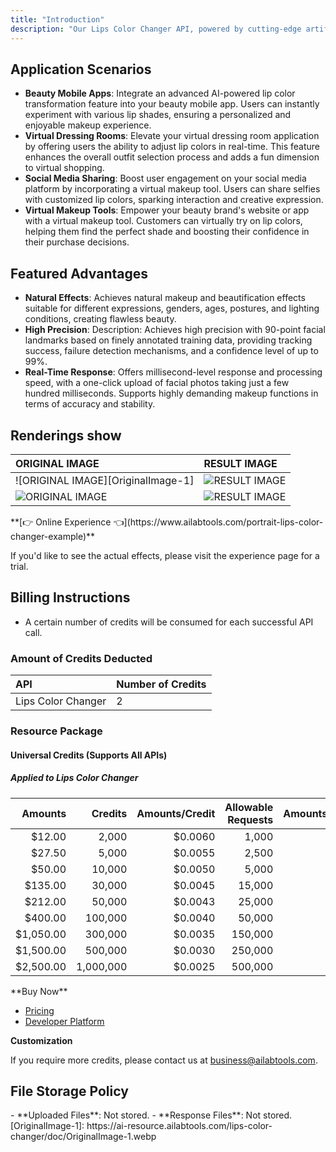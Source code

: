 ```yaml
---
title: "Introduction"
description: "Our Lips Color Changer API, powered by cutting-edge artificial intelligence technology, accurately detects the user's lip area and seamlessly blends lip colors for natural-looking transformations. This robust API not only meets the demand for online lip color changes but also offers multi-face support, with the capability to process up to three faces in a single image, providing stunning lip color transformations for group photos."
---
```



## Application Scenarios

- **Beauty Mobile Apps**: Integrate an advanced AI-powered lip color transformation feature into your beauty mobile app. Users can instantly experiment with various lip shades, ensuring a personalized and enjoyable makeup experience.
- **Virtual Dressing Rooms**: Elevate your virtual dressing room application by offering users the ability to adjust lip colors in real-time. This feature enhances the overall outfit selection process and adds a fun dimension to virtual shopping.
- **Social Media Sharing**: Boost user engagement on your social media platform by incorporating a virtual makeup tool. Users can share selfies with customized lip colors, sparking interaction and creative expression.
- **Virtual Makeup Tools**: Empower your beauty brand's website or app with a virtual makeup tool. Customers can virtually try on lip colors, helping them find the perfect shade and boosting their confidence in their purchase decisions.

## Featured Advantages

- **Natural Effects**: Achieves natural makeup and beautification effects suitable for different expressions, genders, ages, postures, and lighting conditions, creating flawless beauty.
- **High Precision**: Description: Achieves high precision with 90-point facial landmarks based on finely annotated training data, providing tracking success, failure detection mechanisms, and a confidence level of up to 99%.
- **Real-Time Response**: Offers millisecond-level response and processing speed, with a one-click upload of facial photos taking just a few hundred milliseconds. Supports highly demanding makeup functions in terms of accuracy and stability.

## Renderings show

| ORIGINAL IMAGE                     | RESULT IMAGE                     |
|:-----------------------------------|:---------------------------------|
| ![ORIGINAL IMAGE][OriginalImage-1] | ![RESULT IMAGE][ResultImage-1-1] |
| ![ORIGINAL IMAGE][OriginalImage-2] | ![RESULT IMAGE][ResultImage-2-1] |
<Tip>
**[👉 Online Experience 👈](https://www.ailabtools.com/portrait-lips-color-changer-example)**

If you'd like to see the actual effects, please visit the experience page for a trial.
</Tip>
## Billing Instructions

- A certain number of credits will be consumed for each successful API call.

### Amount of Credits Deducted

| API                | Number of Credits |
|:-------------------|:------------------|
| Lips Color Changer | 2                 |

### Resource Package

#### Universal Credits (Supports All APIs)

##### Applied to Lips Color Changer

|   Amounts |   Credits | Amounts/Credit | Allowable Requests | Amounts/Request |
|----------:|----------:|---------------:|-------------------:|----------------:|
|    $12.00 |     2,000 |        $0.0060 |              1,000 |         $0.0120 |
|    $27.50 |     5,000 |        $0.0055 |              2,500 |         $0.0110 |
|    $50.00 |    10,000 |        $0.0050 |              5,000 |         $0.0100 |
|   $135.00 |    30,000 |        $0.0045 |             15,000 |         $0.0090 |
|   $212.00 |    50,000 |        $0.0043 |             25,000 |         $0.0086 |
|   $400.00 |   100,000 |        $0.0040 |             50,000 |         $0.0080 |
| $1,050.00 |   300,000 |        $0.0035 |            150,000 |         $0.0070 |
| $1,500.00 |   500,000 |        $0.0030 |            250,000 |         $0.0060 |
| $2,500.00 | 1,000,000 |        $0.0025 |            500,000 |         $0.0050 |
<Tip>
**Buy Now**

- <a href="https://www.ailabtools.com/price?tab=developer" target="_blank">Pricing</a>
- <a href="https://www.ailabtools.com/developer-platform" target="_blank">Developer Platform</a>

**Customization**

If you require more credits, please contact us at <a href="mailto:business@ailabtools.com">business@ailabtools.com</a>.
</Tip>
## File Storage Policy
<Tip>
- **Uploaded Files**: Not stored.
- **Response Files**: Not stored.
</Tip>
[OriginalImage-1]: https://ai-resource.ailabtools.com/lips-color-changer/doc/OriginalImage-1.webp

[OriginalImage-2]: https://ai-resource.ailabtools.com/lips-color-changer/doc/OriginalImage-2.webp

[ResultImage-1-1]: https://ai-resource.ailabtools.com/lips-color-changer/doc/ResultImage-1-1.webp

[ResultImage-2-1]: https://ai-resource.ailabtools.com/lips-color-changer/doc/ResultImage-2-1.webp